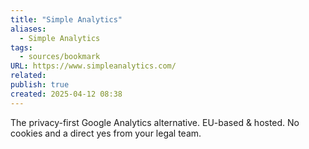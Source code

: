 ```yaml
---
title: "Simple Analytics"
aliases:
  - Simple Analytics
tags:
  - sources/bookmark
URL: https://www.simpleanalytics.com/
related: 
publish: true
created: 2025-04-12 08:38
---
```


The privacy-first
Google Analytics alternative.
EU-based & hosted. No cookies and a direct yes from your legal team.